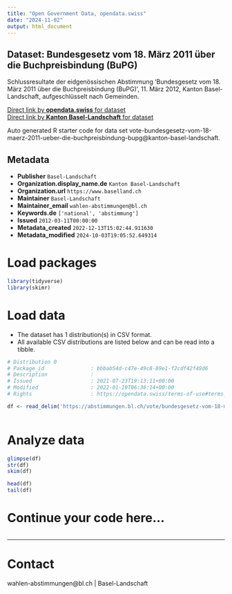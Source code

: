 ```yaml
---
title: "Open Government Data, opendata.swiss"
date: "2024-11-02"
output: html_document
---
```


## Dataset: Bundesgesetz vom 18. März 2011 über die Buchpreisbindung (BuPG)

Schlussresultate der eidgenössischen Abstimmung 'Bundesgesetz vom 18. März 2011 über die Buchpreisbindung (BuPG)', 11. März 2012, Kanton Basel-Landschaft, aufgeschlüsselt nach Gemeinden.

[Direct link by **opendata.swiss** for dataset](https://opendata.swiss/de/dataset/bundesgesetz-vom-18-marz-2011-uber-die-buchpreisbindung-bupg)<br>
[Direct link by **Kanton Basel-Landschaft** for dataset](https://abstimmungen.bl.ch/vote/bundesgesetz-vom-18-maerz-2011-ueber-die-buchpreisbindung-bupg/data)

Auto generated R starter code for data set vote-bundesgesetz-vom-18-maerz-2011-ueber-die-buchpreisbindung-bupg@kanton-basel-landschaft.

## Metadata

- **Publisher** `Basel-Landschaft`
- **Organization.display_name.de** `Kanton Basel-Landschaft`
- **Organization.url** `https://www.baselland.ch`
- **Maintainer** `Basel-Landschaft`
- **Maintainer_email** `wahlen-abstimmungen@bl.ch`
- **Keywords.de** `['national', 'abstimmung']`
- **Issued** `2012-03-11T00:00:00`
- **Metadata_created** `2022-12-13T15:02:44.911630`
- **Metadata_modified** `2024-10-03T19:05:52.649314`


# Load packages

```r

library(tidyverse)
library(skimr)

```

# Load data

-   The dataset has 1 distribution(s) in CSV format.
-   All available CSV distributions are listed below and can be read into a tibble.

```r

# Distribution 0
# Package_id               : bbbab54d-c47e-49c8-89e1-f2cdf42f49d6
# Description              : 
# Issued                   : 2021-07-23T19:13:11+00:00
# Modified                 : 2022-01-19T06:36:14+00:00
# Rights                   : https://opendata.swiss/terms-of-use#terms_by

df <- read_delim('https://abstimmungen.bl.ch/vote/bundesgesetz-vom-18-maerz-2011-ueber-die-buchpreisbindung-bupg/data-csv')



```

# Analyze data

```r

glimpse(df)
str(df)
skim(df)

head(df)
tail(df)

```

# Continue your code here...

```r

```

------------------------------------------------------------------------

# Contact

wahlen-abstimmungen@bl.ch | Basel-Landschaft
